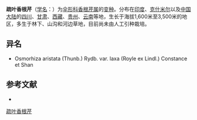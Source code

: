 {{NoteTA|G1=LS}}
{{Infraspeciesbox
| name = 疏叶香根芹
| status = 
| status_system = 
| image = 
| species link = 
| genus = Osmorhiza
| species = aristata
| varietas = laxa
| authority = (Royle) Constance et Shan in Univ.
}}

'''疏叶香根芹'''（[[学名|学名]]：{{lang|la|''Osmorhiza aristata'' var. ''laxa''}}）为[[伞形科|伞形科]][[香根芹属|香根芹属]]的[[变种|变种]]。分布在[[印度|印度]]、[[克什米尔|克什米尔]]以及[[中国大陆|中国大陆]]的[[四川|四川]]、[[甘肃|甘肃]]、[[西藏|西藏]]、[[贵州|贵州]]、[[云南|云南]]等地，生长于海拔1,600米至3,500米的地区，多生于林下、山沟和河边草地，目前尚未由人工引种栽培。

== 异名 ==
* Osmorhiza aristata (Thunb.) Rydb. var. laxa (Royle ex Lindl.) Constance et Shan

== 参考文献 ==
<div class="references-small">
* {{cite web| url =http://www.bioinfo.cn/db05/KmzwSpecies.php?action=view&id=22893| title =疏叶香根芹（变种）| work =《中国高等植物数据库全库》| publisher =中国科学院微生物研究所| author =昆明植物研究所| accessdate =2009-02-25| deadurl =yes| archiveurl =https://web.archive.org/web/20160305025327/http://www.bioinfo.cn/db05/KmzwSpecies.php?action=view&id=22893| archivedate =2016-03-05}}
</div>
{{Taxonbar|from=Q15956133}}

[[Category:香根芹属|疏叶香根芹]]


{{Apiales-stub}}
